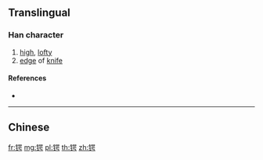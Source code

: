 {{character info/new}}
{{also|鍔}}
==Translingual==

===Han character===
{{Han char|rn=167|rad=钅|as=09|sn=14|four=|canj=CRRS,OPRRS,XCRRS}}

# [[high]], [[lofty]]
# [[edge]] of [[knife]]

====References====
* {{Han ref|kx=1328.061|hdz=64231.100|uh=9537|ud=38199}}

----

==Chinese==
{{zh-see|鍔}}

[[fr:锷]]
[[mg:锷]]
[[pl:锷]]
[[th:锷]]
[[zh:锷]]